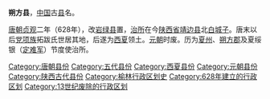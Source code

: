 '''朔方县'''，[[中国|中国]]古[[县|县]]名。

[[唐朝|唐朝]][[貞觀_(唐朝)|贞观]]二年（628年），改[[岩绿县|岩绿县]]置，[[治所|治所]]在今[[陕西省|陕西省]][[靖边县|靖边县]]北[[统万城|白城子]]。唐末以后[[党项族|党项族]]拓跋氏世居其地，后遂为[[西夏|西夏]]领土。[[元朝|元朝]]时废。历为[[夏州|夏州]]、[[朔方郡|朔方郡]]及夏绥银（[[定难军|定难军]]）节度使治所。 

{{陕西行政区划小作品}}
[[Category:唐朝县份|Category:唐朝县份]]
[[Category:五代县份|Category:五代县份]]
[[Category:西夏县份|Category:西夏县份]]
[[Category:元朝县份|Category:元朝县份]]
[[Category:陕西古代县份|Category:陕西古代县份]]
[[Category:榆林行政区划史|Category:榆林行政区划史]]
[[Category:628年建立的行政区划|Category:628年建立的行政区划]]
[[Category:13世纪废除的行政区划|Category:13世纪废除的行政区划]]